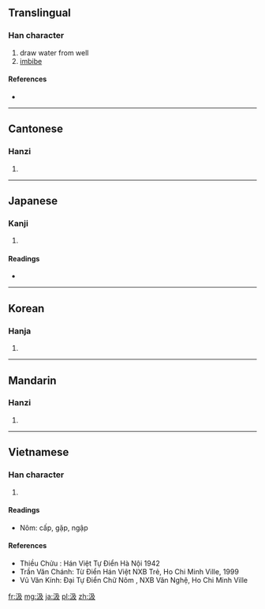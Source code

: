 ==Translingual==

===Han character===
{{Han char|rn=85|rad=水|as=04|sn=7|four=3714<sub>7</sub>|canj=水弓竹水 (ENHE)|ids=⿰[[氵]][[及]]}}

# draw water from well
# [[imbibe]]

====References====
* {{Han ref|kx=0608.030|dkj=17163|dj=1001.070|hdz=31554.010|uh=6C72|ud=27762|bh=A856|bd=43094}}

----

==Cantonese==

===Hanzi===
{{yue-hanzi|jyut=|y=kap1}}

# {{defn|lang=yue|sort=水04}}

----

==Japanese==

===Kanji===
{{ja-kanji|grade=|rs=水04}}

# {{defn|lang=ja|sort=水04}}

====Readings====
* {{ja-readings|on=[[きゅう]] (kyū)|kun=[[くむ]] (kumu)}}

----

==Korean==

===Hanja===
{{ko-hanja|hangeul=급|eumhun=|rv=geup|mr=kŭp|y=kup}}

# {{defn|lang=ko|sort=水04}}

----

==Mandarin==

===Hanzi===
{{cmn-hanzi|pin=[[jí]] ([[ji2]])|wg=chi<sup>2</sup>}}

# {{defn|lang=cmn|sort=水04}}

----

==Vietnamese==

===Han character===
{{vi-hantu|cấp|rs=水04}}

# {{defn|lang=vi|sort=水04}}
====Readings====
* Nôm: cấp, gặp, ngập

====References====
* Thiều Chửu : Hán Việt Tự Điển  Hà Nội 1942
* Trần Văn Chánh: Từ Điển Hán Việt NXB Trẻ, Ho Chi Minh Ville, 1999
* Vũ Văn Kính: Đại Tự Điển Chữ Nôm , NXB Văn Nghệ, Ho Chi Minh Ville

[[fr:汲]]
[[mg:汲]]
[[ja:汲]]
[[pl:汲]]
[[zh:汲]]